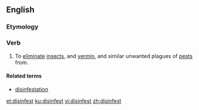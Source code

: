 ==English==

===Etymology===
{{prefix|dis|infest|lang=en}}

===Verb===
{{en-verb}}

# {{context|transitive|lang=en}} To [[eliminate]] [[insect]]s, and [[vermin]], and similar unwanted plagues of [[pest]]s from.

====Related terms====
* [[disinfestation]]

[[et:disinfest]]
[[ku:disinfest]]
[[vi:disinfest]]
[[zh:disinfest]]